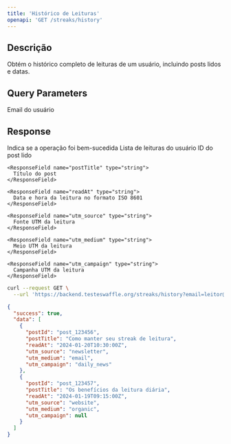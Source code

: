 ```yaml
---
title: 'Histórico de Leituras'
openapi: 'GET /streaks/history'
---
```


## Descrição

Obtém o histórico completo de leituras de um usuário, incluindo posts lidos e datas.

## Query Parameters

<ParamField query="email" type="string" required>
  Email do usuário
</ParamField>

## Response

<ResponseField name="success" type="boolean">
  Indica se a operação foi bem-sucedida
</ResponseField>

<ResponseField name="data" type="array">
  Lista de leituras do usuário
  <Expandable title="reading object">
    <ResponseField name="postId" type="string">
      ID do post lido
    </ResponseField>

    <ResponseField name="postTitle" type="string">
      Título do post
    </ResponseField>

    <ResponseField name="readAt" type="string">
      Data e hora da leitura no formato ISO 8601
    </ResponseField>

    <ResponseField name="utm_source" type="string">
      Fonte UTM da leitura
    </ResponseField>

    <ResponseField name="utm_medium" type="string">
      Meio UTM da leitura
    </ResponseField>

    <ResponseField name="utm_campaign" type="string">
      Campanha UTM da leitura
    </ResponseField>
  </Expandable>
</ResponseField>

<RequestExample>

```bash
curl --request GET \
  --url 'https://backend.testeswaffle.org/streaks/history?email=leitor@exemplo.com'
```

</RequestExample>

<ResponseExample>

```json
{
  "success": true,
  "data": [
    {
      "postId": "post_123456",
      "postTitle": "Como manter seu streak de leitura",
      "readAt": "2024-01-20T10:30:00Z",
      "utm_source": "newsletter",
      "utm_medium": "email",
      "utm_campaign": "daily_news"
    },
    {
      "postId": "post_123457",
      "postTitle": "Os benefícios da leitura diária",
      "readAt": "2024-01-19T09:15:00Z",
      "utm_source": "website",
      "utm_medium": "organic",
      "utm_campaign": null
    }
  ]
}
```

</ResponseExample>